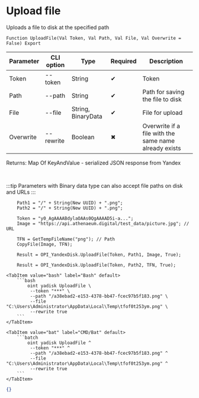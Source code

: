﻿---
sidebar_position: 10
---


# Upload file
 Uploads a file to disk at the specified path



`Function UploadFile(Val Token, Val Path, Val File, Val Overwrite = False) Export`

  | Parameter | CLI option | Type | Required | Description |
  |-|-|-|-|-|
  | Token | --token | String | &#x2714; | Token |
  | Path | --path | String | &#x2714; | Path for saving the file to disk |
  | File | --file | String, BinaryData | &#x2714; | File for upload |
  | Overwrite | --rewrite | Boolean | &#x2716; | Overwrite if a file with the same name already exists |

  
  Returns:  Map Of KeyAndValue - serialized JSON response from Yandex

<br/>

:::tip
Parameters with Binary data type can also accept file paths on disk and URLs
:::
<br/>



```bsl title="1C:Enterprise/OneScript code example"
    Path1 = "/" + String(New UUID) + ".png";
    Path2 = "/" + String(New UUID) + ".png";

    Token = "y0_AgAAAABdylaOAAs0QgAAAAD5i-a...";
    Image = "https://api.athenaeum.digital/test_data/picture.jpg"; // URL

    TFN = GetTempFileName("png"); // Path
    CopyFile(Image, TFN);

    Result = OPI_YandexDisk.UploadFile(Token, Path1, Image, True);

    Result = OPI_YandexDisk.UploadFile(Token, Path2, TFN, True);
```
 

 <Tabs>
  
    <TabItem value="bash" label="Bash" default>
        ```bash
            oint yadisk UploadFile \
             --token "***" \
             --path "/a38ebad2-e153-4378-bb47-fcec97b5f183.png" \
             --file "C:\Users\Administrator\AppData\Local\Temp\tfof0t253ym.png" \
             --rewrite true
        ```
    </TabItem>
  
    <TabItem value="bat" label="CMD/Bat" default>
        ```batch
            oint yadisk UploadFile ^
             --token "***" ^
             --path "/a38ebad2-e153-4378-bb47-fcec97b5f183.png" ^
             --file "C:\Users\Administrator\AppData\Local\Temp\tfof0t253ym.png" ^
             --rewrite true
        ```
    </TabItem>
</Tabs>


```json title="Result"
{}
```
